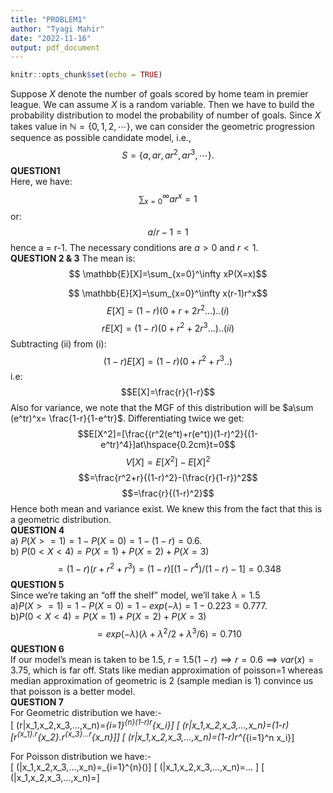 ---
title: "PROBLEM1"
author: "Tyagi Mahir"
date: "2022-11-16"
output: pdf_document
---

```{r setup, include=FALSE}
knitr::opts_chunk$set(echo = TRUE)
```

Suppose $X$ denote the number of goals scored by home team in premier league. We can assume $X$ is a random variable. Then we have to build the probability distribution to model the probability of number of goals. Since $X$ takes value in $\mathbb{N}=\{0,1,2,\cdots\}$, we can consider the geometric progression sequence as possible candidate model, i.e.,
$$
S=\{a,ar,ar^2,ar^{3},\cdots\}.
$$
**QUESTION1**  
Here, we have:
$$\mathbb\sum_{x=0}^\infty ar^x=1$$
or:
$$a/r-1 = 1$$
hence a = r-1. The necessary conditions are $a>0$ and $r<1$.  
**QUESTION 2 & 3**
The mean is:
$$ \mathbb{E}[X]=\sum_{x=0}^\infty xP(X=x)$$

$$ \mathbb{E}[X]=\sum_{x=0}^\infty x(r-1)r^x$$
$$ E[X]=(1-r)(0+r+2r^2...)..(i) $$
$$ rE[X]=(1-r)(0+r^2+2r^3...)..(ii)$$
Subtracting (ii) from (i):
$$ (1-r)E[X]=(1-r)(0+r^2+r^3..) $$
i.e:
$$E[X]=\frac{r}{1-r}$$
Also for variance, we note that the MGF of this distribution will be $a\sum (e^tr)^x= \frac{1-r}{1-e^tr}$.
Differentiating twice we get:
$$E[X^2]=[\frac{(r^2(e^t)+r(e^t))(1-r)^2}{(1-e^tr)^4}]at\hspace{0.2cm}t=0$$
$$V[X]=E[X^2]-E[X]^2$$
$$=\frac{r^2+r}{(1-r)^2}-(\frac{r}{1-r})^2$$
$$=\frac{r}{(1-r)^2}$$
Hence both mean and variance exist. We knew this from the fact that this is a geometric distribution.  
**QUESTION 4**  
a)                    $P(X>=1)=1-P(X=0)=1-(1-r)=0.6$.  
b)                    $P(0<X<4)=P(X=1)+P(X=2)+P(X=3)$  
   $$=(1-r)(r+r^2+r^3)=(1-r)[(1-r^4)/(1-r)-1]=0.348$$
**QUESTION 5**  
Since we're taking an "off the shelf" model, we'll take $\lambda=1.5$  
a)$P(X>=1)=1-P(X=0)=1-exp(-\lambda)=1-0.223=0.777$.  
b)$P(0<X<4)=P(X=1)+P(X=2)+P(X=3)$  
  $$=exp(-\lambda)(\lambda+\lambda^2/2+\lambda^3/6)=0.710$$
**QUESTION 6**  
If our model's mean is taken to be 1.5, $r=1.5(1-r)\implies r=0.6 \implies var(x)=3.75,$ which is far off. Stats like median approximation of poisson=1
whereas median approximation of geometric is 2 (sample median is 1) convince
us that poisson is a better model.  
**QUESTION 7**  
For Geometric distribution we have:-  
\[ \mathcal{L}(r|x_1,x_2,x_3,...,x_n)=\prod_{i=1}^{n}(1-r)r^{x_i}\]
\[ \mathcal{L}(r|x_1,x_2,x_3,...,x_n)=(1-r)[r^{x_1}.r^{x_2}.r^{x_3}...r^{x_n}]\]
\[ \mathcal{L}(r|x_1,x_2,x_3,...,x_n)=(1-r)r^{\sum_{i=1}^n x_i}\]  


For Poisson distribution we have:-  
\[ \mathcal{L}(\lambda|x_1,x_2,x_3,...,x_n)=\prod_{i=1}^{n}\left(\frac{e^{-\lambda}\lambda^{k_i}}{k_i!}\right)\]
\[ \mathcal{L}(\lambda|x_1,x_2,x_3,...,x_n)=\frac{e^{-\lambda}\lambda^{k_1}}{k_1!}\cdot\frac{e^{-\lambda}\lambda^{k_2}}{k_2}\cdot\frac{e^{-\lambda}\lambda^{k_3}}{k_3!}...\frac{e^{-\lambda}\lambda^{k_n}}{k_n!} \]
\[ \mathcal{L}(\lambda|x_1,x_2,x_3,...,x_n)=\frac{e^{-n\lambda}\lambda^{\sum_{i=1}^n k_i}}{\prod_{i=1}^n k_i!}\]
